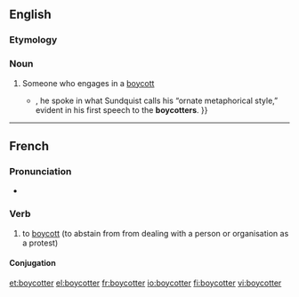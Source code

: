 ==English==

===Etymology===

{{suffix|boycott|er}}

===Noun===
{{en-noun}}

# Someone who engages in a [[boycott]]
#*{{quote-news|2009|January 18|Anthony Lewis|A New National Scripture|New York Times|url=http://www.nytimes.com/2009/01/18/books/review/Lewis-t.html
|passage=As early as 1955{{...|, when he was chosen at the age of 26 to lead the boycott of the segregated buses in Montgomery, Ala.}}, he spoke in what Sundquist calls his “ornate metaphorical style,” evident in his first speech to the '''boycotters'''. }}

----

==French==

===Pronunciation===
* {{IPA|/bɔj.kɔ.te/|lang=fr}}

===Verb===
{{infl|fr|verb}}

# to [[boycott]] (to abstain from from dealing with a person or organisation as a protest)

====Conjugation====
{{fr-conj-er|boycott|avoir}}

[[et:boycotter]]
[[el:boycotter]]
[[fr:boycotter]]
[[io:boycotter]]
[[fi:boycotter]]
[[vi:boycotter]]